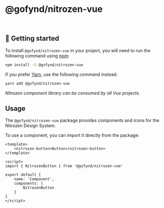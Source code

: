 
<Meta title="Introduction/Installation" />


# @gofynd/nitrozen-vue

<br />

## 🤔 Getting started

To install `@gofynd/nitrozen-vue` in your project, you will need to run the following
command using [npm](https://www.npmjs.com/):

```bash
npm install -S @gofynd/nitrozen-vue
```

If you prefer [Yarn](https://yarnpkg.com/en/), use the following command
instead:

```bash
yarn add @gofynd/nitrozen-vue
```

_Nitrozen component library can be consumed by all Vue projects._

## Usage

The `@gofynd/nitrozen-vue` package provides components and icons for the Nitrozen Design
System.

To use a component, you can import it directly from the package:


```vue
<template>
    <nitrozen-button>Button</nitrozen-button>
</template>

<script>
import { NitrozenButton } from '@gofynd/nitrozen-vue'

export default {
    name: 'Component',
    components: {
        NitrozenButton
    }
}
</script>
```